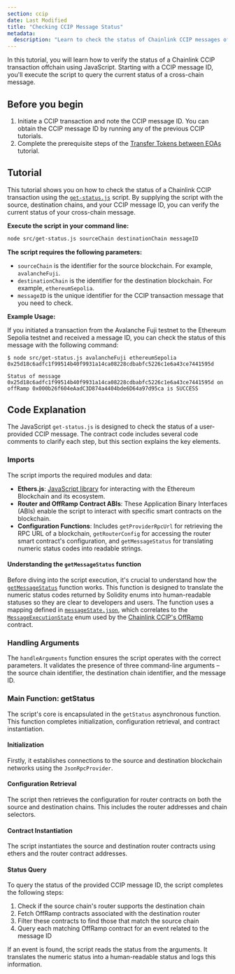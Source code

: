 ```yaml
---
section: ccip
date: Last Modified
title: "Checking CCIP Message Status"
metadata:
  description: "Learn to check the status of Chainlink CCIP messages offchain using JavaScript. Provide source/destination chains and message ID to verify transaction progress."
---
```



In this tutorial, you will learn how to verify the status of a Chainlink CCIP transaction offchain using JavaScript. Starting with a CCIP message ID, you'll execute the script to query the current status of a cross-chain message.

## Before you begin

1. Initiate a CCIP transaction and note the CCIP message ID. You can obtain the CCIP message ID by running any of the previous CCIP tutorials.
1. Complete the prerequisite steps of the [Transfer Tokens between EOAs](/ccip/tutorials/evm/offchain/transfer-tokens-from-eoa#before-you-begin) tutorial.

## Tutorial

This tutorial shows you on how to check the status of a Chainlink CCIP transaction using the [`get-status.js`](https://github.com/smartcontractkit/smart-contract-examples/blob/main/ccip/offchain/javascript/src/get-status.js) script. By supplying the script with the source, destination chains, and your CCIP message ID, you can verify the current status of your cross-chain message.

**Execute the script in your command line:**

```bash
node src/get-status.js sourceChain destinationChain messageID
```

**The script requires the following parameters:**

- `sourceChain` is the identifier for the source blockchain. For example, `avalancheFuji`.
- `destinationChain` is the identifier for the destination blockchain. For example, `ethereumSepolia`.
- `messageID` is the unique identifier for the CCIP transaction message that you need to check.

**Example Usage:**

If you initiated a transaction from the Avalanche Fuji testnet to the Ethereum Sepolia testnet and received a message ID, you can check the status of this message with the following command:

```text
$ node src/get-status.js avalancheFuji ethereumSepolia 0x25d18c6adfc1f99514b40f9931a14ca08228cdbabfc5226c1e6a43ce7441595d

Status of message 0x25d18c6adfc1f99514b40f9931a14ca08228cdbabfc5226c1e6a43ce7441595d on offRamp 0x000b26f604eAadC3D874a4404bde6D64a97d95ca is SUCCESS
```

## Code Explanation

The JavaScript `get-status.js` is designed to check the status of a user-provided CCIP message. The contract code includes several code comments to clarify each step, but this section explains the key elements.

### Imports

The script imports the required modules and data:

- **Ethers.js**: [JavaScript library](https://docs.ethers.org/v6/) for interacting with the Ethereum Blockchain and its ecosystem.
- **Router and OffRamp Contract ABIs**: These Application Binary Interfaces (ABIs) enable the script to interact with specific smart contracts on the blockchain.
- **Configuration Functions**: Includes `getProviderRpcUrl` for retrieving the RPC URL of a blockchain, `getRouterConfig` for accessing the router smart contract's configuration, and `getMessageStatus` for translating numeric status codes into readable strings.

#### Understanding the `getMessageStatus` function

Before diving into the script execution, it's crucial to understand how the [`getMessageStatus`](https://github.com/smartcontractkit/smart-contract-examples/blob/main/ccip/offchain/javascript/src/config/offramp.js) function works. This function is designed to translate the numeric status codes returned by Solidity enums into human-readable statuses so they are clear to developers and users. The function uses a mapping defined in [`messageState.json`](https://github.com/smartcontractkit/smart-contract-examples/blob/main/ccip/offchain/config/messageState.json), which correlates to the [`MessageExecutionState`](https://github.com/smartcontractkit/ccip/tree/release/contracts-ccip-1.5.1/contracts/src/v0.8/ccip/libraries/Internal.sol#L144) enum used by the [Chainlink CCIP's OffRamp](/ccip/concepts/architecture/onchain/evm/components#offramp) contract.

### Handling Arguments

The `handleArguments` function ensures the script operates with the correct parameters. It validates the presence of three command-line arguments – the source chain identifier, the destination chain identifier, and the message ID.

### Main Function: getStatus

The script's core is encapsulated in the `getStatus` asynchronous function. This function completes initialization, configuration retrieval, and contract instantiation.

#### Initialization

Firstly, it establishes connections to the source and destination blockchain networks using the `JsonRpcProvider`.

#### Configuration Retrieval

The script then retrieves the configuration for router contracts on both the source and destination chains. This includes the router addresses and chain selectors.

#### Contract Instantiation

The script instantiates the source and destination router contracts using ethers and the router contract addresses.

#### Status Query

To query the status of the provided CCIP message ID, the script completes the following steps:

1. Check if the source chain's router supports the destination chain
1. Fetch OffRamp contracts associated with the destination router
1. Filter these contracts to find those that match the source chain
1. Query each matching OffRamp contract for an event related to the message ID

If an event is found, the script reads the status from the arguments. It translates the numeric status into a human-readable status and logs this information.

<CcipCommon callout="educationalDisclaimer" />
